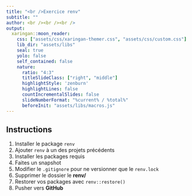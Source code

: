 ```yaml
---
title: "<br />Exercice renv"
subtitle: ""
author: <br /><br /><br />
output:
  xaringan::moon_reader:
    css: ["assets/css/xaringan-themer.css", "assets/css/custom.css"]
    lib_dir: "assets/libs"
    seal: true
    yolo: false
    self_contained: false
    nature:
      ratio: "4:3"
      titleSlideClass: ["right", "middle"]
      highlightStyle: 'zenburn'
      highlightLines: false
      countIncrementalSlides: false
      slideNumberFormat: "%current% / %total%"
      beforeInit: "assets/libs/macros.js"
---
```




## Instructions

1. Installer le package `renv`
2. Ajouter `renv` à un des projets précédents
3. Installer les packages requis
4. Faites un snapshot
5. Modifier le `.gitignore` pour ne versionner que le `renv.lock`
6. Supprimer le dossier le **renv/**
7. Restorer vos packages avec `renv::restore()`
8. Pusher vers **GitHub**

